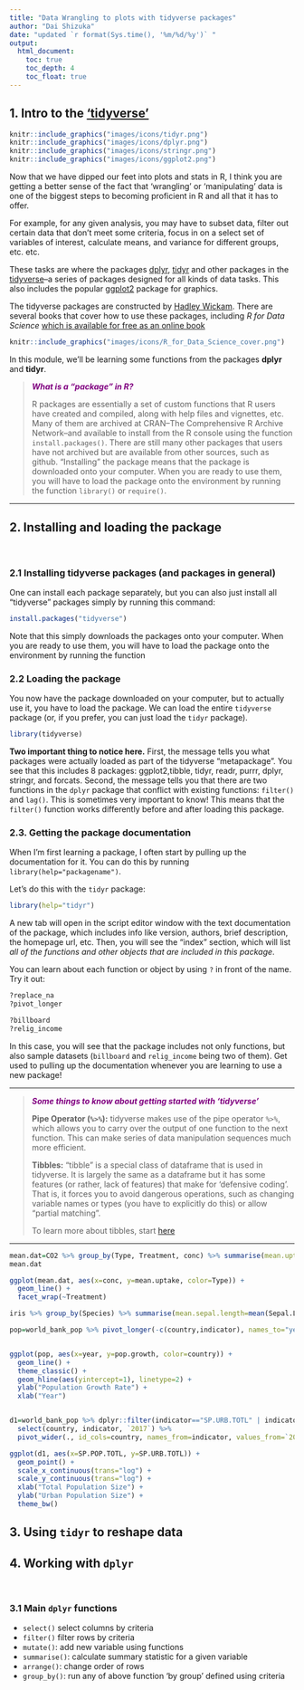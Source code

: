 ```yaml
---
title: "Data Wrangling to plots with tidyverse packages"
author: "Dai Shizuka"
date: "updated `r format(Sys.time(), '%m/%d/%y')` "
output: 
  html_document:
    toc: true
    toc_depth: 4
    toc_float: true
---
```


## 1. Intro to the ['tidyverse'](https://www.tidyverse.org/)

```r
knitr::include_graphics("images/icons/tidyr.png")
knitr::include_graphics("images/icons/dplyr.png")
knitr::include_graphics("images/icons/stringr.png")
knitr::include_graphics("images/icons/ggplot2.png")
```

Now that we have dipped our feet into plots and stats in R, I think you are getting a better sense of the fact that 'wrangling' or 'manipulating' data is one of the biggest steps to becoming proficient in R and all that it has to offer. 

For example, for any given analysis, you may have to subset data, filter out certain data that don't meet some criteria, focus in on a select set of variables of interest, calculate means, and variance for different groups, etc. etc. 

These tasks are where the packages [dplyr](https://dplyr.tidyverse.org/), [tidyr](https://tidyr.tidyverse.org/) and other packages in the [tidyverse](https://www.tidyverse.org/)--a series of packages designed for all kinds of data tasks. This also includes the popular [ggplot2](https://ggplot2.tidyverse.org/) package for graphics. 

The tidyverse packages are constructed by [Hadley Wickam](http://hadley.nz/). There are several books that cover how to use these packages, including *R for Data Science* [which is available for free as an online book](https://r4ds.had.co.nz/)

```r
knitr::include_graphics("images/icons/R_for_Data_Science_cover.png")
```

In this module, we'll be learning some functions from the packages **dplyr** and **tidyr**. 

><span style="color:purple">***What is a "package" in R?***</span>
>
>R packages are essentially a set of custom functions that R users have created and compiled, along with help files and vignettes, etc. Many of them are archived at CRAN--The Comprehensive R Archive Network--and available to install from the R console using the function `install.packages()`. There are still many other packages that users have not archived but are available from other sources, such as github. "Installing" the package means that the package is downloaded onto your computer. When you are ready to use them, you will have to load the package onto the environment by running the function `library()` or `require()`. 



***


## 2. Installing and loading the package

<br>

### 2.1 Installing tidyverse packages (and packages in general)

One can install each package separately, but you can also just install all "tidyverse" packages simply by running this command:

```r
install.packages("tidyverse")
```

Note that this simply downloads the packages onto your computer. When you are ready to use them, you will have to load the package onto the environment by running the function

### 2.2 Loading the package

You now have the package downloaded on your computer, but to actually use it, you have to load the package. We can load the entire `tidyverse` package (or, if you prefer, you can just load the `tidyr` package).

```r
library(tidyverse)
```

**Two important thing to notice here.** First, the message tells you what packages were actually loaded as part of the tidyverse "metapackage". You see that this includes 8 packages: ggplot2,tibble, tidyr, readr, purrr, dplyr, stringr, and forcats. Second, the message tells you that there are two functions in the `dplyr` package that conflict with existing functions: `filter()` and `lag()`. This is sometimes very important to know! This means that the `filter()` function works differently before and after loading this package.

### 2.3. Getting the package documentation

When I'm first learning a package, I often start by pulling up the documentation for it. You can do this by running `library(help="packagename")`.

Let's do this with the `tidyr` package:

```r
library(help="tidyr")
```

A new tab will open in the script editor window with the text documentation of the package, which includes info like version, authors, brief description, the homepage url, etc. Then, you will see the "index" section, which will list *all of the functions and other objects that are included in this package*. 

You can learn about each function or object by using `?` in front of the name. Try it out:

```r
?replace_na
?pivot_longer

?billboard
?relig_income
```

In this case, you will see that the package includes not only functions, but also sample datasets (`billboard` and `relig_income` being two of them). Get used to pulling up the documentation whenever you are learning to use a new package!

***

><span style="color:purple">***Some things to know about getting started with 'tidyverse'***</span>
>
>**Pipe Operator (`%>%`):**
>tidyverse makes use of the pipe operator `%>%`, which allows you to carry over the output of one function to the next function. This can make series of data manipulation sequences much more efficient. 
>
>**Tibbles:**
>"tibble" is a special class of dataframe that is used in tidyverse. It is largely the same as a dataframe but it has some features (or rather, lack of features) that make for 'defensive coding'. That is, it forces you to avoid dangerous operations, such as changing variable names or types (you have to explicitly do this) or allow "partial matching".
>
>To learn more about tibbles, start [here](https://tibble.tidyverse.org/)


***

```r
mean.dat=CO2 %>% group_by(Type, Treatment, conc) %>% summarise(mean.uptake=mean(uptake), sd.uptake=sd(uptake))
mean.dat
```

```r
ggplot(mean.dat, aes(x=conc, y=mean.uptake, color=Type)) +
  geom_line() +
  facet_wrap(~Treatment)

```

```r
iris %>% group_by(Species) %>% summarise(mean.sepal.length=mean(Sepal.Length), sd.sepal.length=sd(Sepal.Length))
```


```r

pop=world_bank_pop %>% pivot_longer(-c(country,indicator), names_to="year") %>% mutate(year=as.numeric(year)) %>% dplyr::filter(country=="CAN" | country=="USA" | country=="MEX") %>% dplyr::filter(indicator=="SP.POP.GROW") %>% mutate(pop.growth=value)


ggplot(pop, aes(x=year, y=pop.growth, color=country)) + 
  geom_line() +
  theme_classic() +
  geom_hline(aes(yintercept=1), linetype=2) +
  ylab("Population Growth Rate") +
  xlab("Year")


d1=world_bank_pop %>% dplyr::filter(indicator=="SP.URB.TOTL" | indicator=="SP.POP.TOTL") %>%
  select(country, indicator, `2017`) %>%
  pivot_wider(., id_cols=country, names_from=indicator, values_from=`2017`)

ggplot(d1, aes(x=SP.POP.TOTL, y=SP.URB.TOTL)) +
  geom_point() +
  scale_x_continuous(trans="log") +
  scale_y_continuous(trans="log") +
  xlab("Total Population Size") +
  ylab("Urban Population Size") +
  theme_bw()

```



## 3. Using `tidyr` to reshape data



## 4. Working with `dplyr`

<br>

### 3.1 Main `dplyr` functions

* `select()` select columns by criteria
* `filter()` filter rows by criteria
* `mutate()`: add new variable using functions
* `summarise()`: calculate summary statistic for a given variable
* `arrange()`: change order of rows
* `group_by()`: run any of above function 'by group' defined using criteria

<br>


